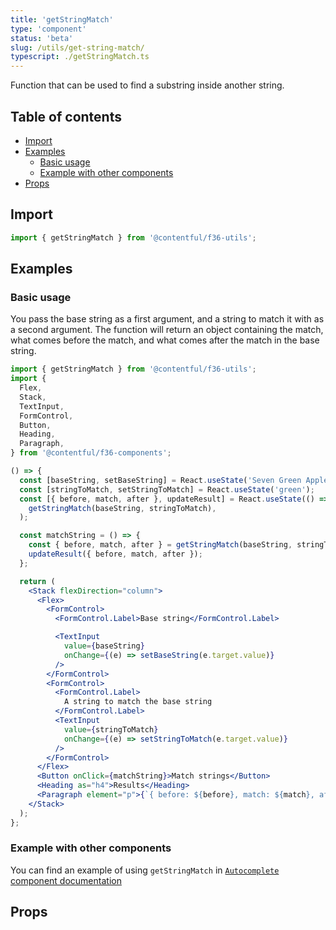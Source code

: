 ```yaml
---
title: 'getStringMatch'
type: 'component'
status: 'beta'
slug: /utils/get-string-match/
typescript: ./getStringMatch.ts
---
```



Function that can be used to find a substring inside another string.

## Table of contents

- [Import](#import)
- [Examples](#examples)
  - [Basic usage](#basic-usage)
  - [Example with other components](#example-with-other-components)
- [Props](#props)

## Import

```jsx static=true
import { getStringMatch } from '@contentful/f36-utils';
```

## Examples

### Basic usage

You pass the base string as a first argument, and a string to match it with as a second argument. The function will return an object containing the match, what comes before the match, and what comes after the match in the base string.

```jsx static=true
import { getStringMatch } from '@contentful/f36-utils';
import {
  Flex,
  Stack,
  TextInput,
  FormControl,
  Button,
  Heading,
  Paragraph,
} from '@contentful/f36-components';

() => {
  const [baseString, setBaseString] = React.useState('Seven Green Apples');
  const [stringToMatch, setStringToMatch] = React.useState('green');
  const [{ before, match, after }, updateResult] = React.useState(() =>
    getStringMatch(baseString, stringToMatch),
  );

  const matchString = () => {
    const { before, match, after } = getStringMatch(baseString, stringToMatch);
    updateResult({ before, match, after });
  };

  return (
    <Stack flexDirection="column">
      <Flex>
        <FormControl>
          <FormControl.Label>Base string</FormControl.Label>

          <TextInput
            value={baseString}
            onChange={(e) => setBaseString(e.target.value)}
          />
        </FormControl>
        <FormControl>
          <FormControl.Label>
            A string to match the base string
          </FormControl.Label>
          <TextInput
            value={stringToMatch}
            onChange={(e) => setStringToMatch(e.target.value)}
          />
        </FormControl>
      </Flex>
      <Button onClick={matchString}>Match strings</Button>
      <Heading as="h4">Results</Heading>
      <Paragraph element="p">{`{ before: ${before}, match: ${match}, after: ${after} }`}</Paragraph>
    </Stack>
  );
};
```

### Example with other components

You can find an example of using `getStringMatch` in [`Autocomplete` component documentation](/components/autocomplete#highlighting-an-item-with-getstringmatch)

## Props

<Props of="getStringMatch" />
